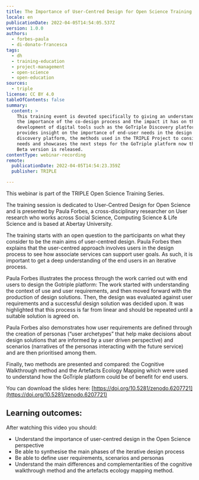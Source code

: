 ```yaml
---
title: The Importance of User-Centred Design for Open Science Training
locale: en
publicationDate: 2022-04-05T14:54:05.537Z
version: 1.0.0
authors:
  - forbes-paula
  - di-donato-francesca
tags:
  - dh
  - training-education
  - project-management
  - open-science
  - open-education
sources:
  - triple
license: CC BY 4.0
tableOfContents: false
summary:
  content: >
    This training event is devoted specifically to giving an understanding of
    the importance of the co-design process and the impact it has on the
    development of digital tools such as the GoTriple Discovery platform. It
    provides insight on the importance of end-user needs in the design of a
    discovery platform, the methods used in the TRIPLE Project to consider user
    needs and showcases the next steps for the GoTriple platform now that the
    Beta version is released.
contentType: webinar-recording
remote:
  publicationDate: 2022-04-05T14:54:23.359Z
  publisher: TRIPLE

---
```


This webinar is part of the TRIPLE Open Science Training Series.

The training session is dedicated to User-Centred Design for Open Science and is presented by Paula Forbes, a cross-disciplinary researcher on User research who works across Social Science, Computing Science & Life Science and is based at Abertay University.

The training starts with an open question to the participants on what they consider to be the main aims of user-centred design. Paula Forbes then explains that the user-centred approach involves users in the design process to see how associate services can support user goals. As such, it is important to get a deep understanding of the end users in an iterative process.

Paula Forbes illustrates the process through the work carried out with end users to design the Gotriple platform: The work started with understanding the context of use and user requirements, and then moved forward with the production of design solutions. Then, the design was evaluated against user requirements and a successful design solution was decided upon. It was highlighted that this process is far from linear and should be repeated until a suitable solution is agreed on.

Paula Forbes also demonstrates how user requirements are defined through the creation of personas (“user archetypes” that help make decisions about design solutions that are informed by a user driven perspective) and scenarios (narratives of the personas interacting with the future service) and are then prioritised among them.

Finally, two methods are presented and compared: the Cognitive Walkthrough method and the Artefacts Ecology Mapping which were used to understand how the GoTriple platform could be of benefit for end users.

You can download the slides here: [https://doi.org/10.5281/zenodo.6207721](https://doi.org/10.5281/zenodo.6207721)

## Learning outcomes: 

After watching this video you should:

- Understand the importance of user-centred design in the Open Science perspective
- Be able to synthesise the main phases of the iterative design process
- Be able to define user requirements, scenarios and personas
- Understand the main differences and complementarities of the cognitive walkthrough method and the artefacts ecology mapping method.

<VideoCard
  provider="youtube"
  id="PpqtSWX4azI"
  title="The Importance of User-Centred Design for Open Science"
  subtitle="Click here to view"
  image="images/paula-forbes.png"
/>

